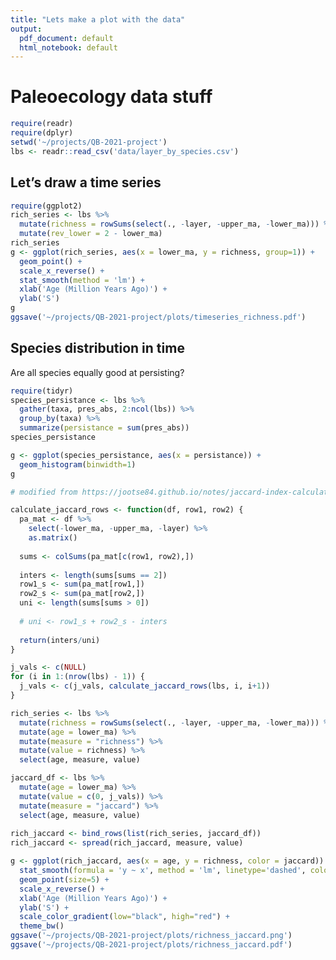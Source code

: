 ```yaml
---
title: "Lets make a plot with the data"
output:
  pdf_document: default
  html_notebook: default
---
```


# Paleoecology data stuff

```r
require(readr)
require(dplyr)
setwd('~/projects/QB-2021-project')
lbs <- readr::read_csv('data/layer_by_species.csv')
```

## Let's draw a time series

```r
require(ggplot2)
rich_series <- lbs %>%
  mutate(richness = rowSums(select(., -layer, -upper_ma, -lower_ma))) %>%
  mutate(rev_lower = 2 - lower_ma)
rich_series
g <- ggplot(rich_series, aes(x = lower_ma, y = richness, group=1)) +
  geom_point() +
  scale_x_reverse() +
  stat_smooth(method = 'lm') +
  xlab('Age (Million Years Ago)') +
  ylab('S')
g
ggsave('~/projects/QB-2021-project/plots/timeseries_richness.pdf')
```

## Species distribution in time

Are all species equally good at persisting?

```r
require(tidyr)
species_persistance <- lbs %>%
  gather(taxa, pres_abs, 2:ncol(lbs)) %>%
  group_by(taxa) %>%
  summarize(persistance = sum(pres_abs))
species_persistance

g <- ggplot(species_persistance, aes(x = persistance)) +
  geom_histogram(binwidth=1)
g
```
```r
# modified from https://jootse84.github.io/notes/jaccard-index-calculation-in-R#:~:text=The%20Jaccard%20Index%20is%20a,the%20length%20of%20its%20union

calculate_jaccard_rows <- function(df, row1, row2) {
  pa_mat <- df %>%
    select(-lower_ma, -upper_ma, -layer) %>%
    as.matrix()
  
  sums <- colSums(pa_mat[c(row1, row2),])
  
  inters <- length(sums[sums == 2])
  row1_s <- sum(pa_mat[row1,])
  row2_s <- sum(pa_mat[row2,])
  uni <- length(sums[sums > 0])
  
  # uni <- row1_s + row2_s - inters
  
  return(inters/uni)
}

j_vals <- c(NULL)
for (i in 1:(nrow(lbs) - 1)) {
  j_vals <- c(j_vals, calculate_jaccard_rows(lbs, i, i+1))
}

rich_series <- lbs %>%
  mutate(richness = rowSums(select(., -layer, -upper_ma, -lower_ma))) %>%
  mutate(age = lower_ma) %>%
  mutate(measure = "richness") %>%
  mutate(value = richness) %>%
  select(age, measure, value)

jaccard_df <- lbs %>%
  mutate(age = lower_ma) %>%
  mutate(value = c(0, j_vals)) %>%
  mutate(measure = "jaccard") %>%
  select(age, measure, value)
  
rich_jaccard <- bind_rows(list(rich_series, jaccard_df))
rich_jaccard <- spread(rich_jaccard, measure, value)

g <- ggplot(rich_jaccard, aes(x = age, y = richness, color = jaccard)) +
  stat_smooth(formula = 'y ~ x', method = 'lm', linetype='dashed', color='black') +
  geom_point(size=5) +
  scale_x_reverse() +
  xlab('Age (Million Years Ago)') +
  ylab('S') +
  scale_color_gradient(low="black", high="red") +
  theme_bw()
ggsave('~/projects/QB-2021-project/plots/richness_jaccard.png')
ggsave('~/projects/QB-2021-project/plots/richness_jaccard.pdf')
```